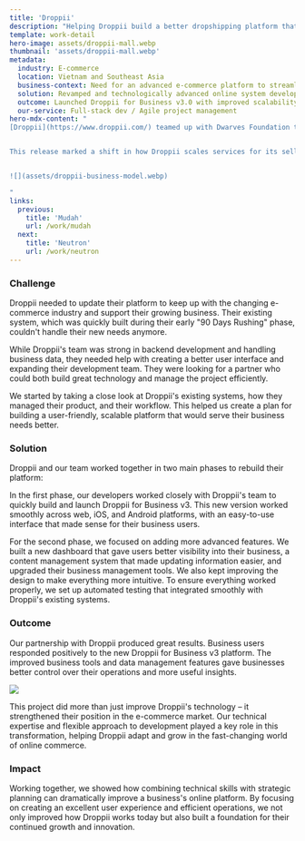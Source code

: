 ```yaml
---
title: 'Droppii'
description: "Helping Droppii build a better dropshipping platform that users love"
template: work-detail
hero-image: assets/droppii-mall.webp
thumbnail: 'assets/droppii-mall.webp'
metadata:
  industry: E-commerce
  location: Vietnam and Southeast Asia
  business-context: Need for an advanced e-commerce platform to streamline drop shipping operations
  solution: Revamped and technologically advanced online system development
  outcome: Launched Droppii for Business v3.0 with improved scalability and client experience
  our-service: Full-stack dev / Agile project management
hero-mdx-content: "
[Droppii](https://www.droppii.com/) teamed up with Dwarves Foundation to reimagine its core e-commerce infrastructure, supporting the fast growth of its dropshipping ecosystem. The result was **Droppii for Business v3.0**, a robust upgrade tailored for B2B clients and high-volume sellers. Our collaboration introduced a completely redesigned backend system, new ERP and CMS modules, and a unified dashboard that simplifies store management and operations.


This release marked a shift in how Droppii scales services for its seller network—offering better inventory oversight, smoother fulfillment, and improved user experiences across web and mobile. With a sharp focus on operational efficiency and business enablement, this platform revamp not only strengthens Droppii’s competitive edge but also sets a foundation for future innovation in the e-commerce space.


![](assets/droppii-business-model.webp)

"
links:
  previous:
    title: 'Mudah'
    url: /work/mudah
  next:
    title: 'Neutron'
    url: /work/neutron
---
```


### Challenge

Droppii needed to update their platform to keep up with the changing e-commerce industry and support their growing business. Their existing system, which was quickly built during their early "90 Days Rushing" phase, couldn't handle their new needs anymore.

While Droppii's team was strong in backend development and handling business data, they needed help with creating a better user interface and expanding their development team. They were looking for a partner who could both build great technology and manage the project efficiently.

We started by taking a close look at Droppii's existing systems, how they managed their product, and their workflow. This helped us create a plan for building a user-friendly, scalable platform that would serve their business needs better.

### Solution

Droppii and our team worked together in two main phases to rebuild their platform:

In the first phase, our developers worked closely with Droppii's team to quickly build and launch Droppii for Business v3. This new version worked smoothly across web, iOS, and Android platforms, with an easy-to-use interface that made sense for their business users.

For the second phase, we focused on adding more advanced features. We built a new dashboard that gave users better visibility into their business, a content management system that made updating information easier, and upgraded their business management tools. We also kept improving the design to make everything more intuitive. To ensure everything worked properly, we set up automated testing that integrated smoothly with Droppii's existing systems.

### Outcome

Our partnership with Droppii produced great results. Business users responded positively to the new Droppii for Business v3 platform. The improved business tools and data management features gave businesses better control over their operations and more useful insights.

![](assets/droppii-business-dashboard.webp)

This project did more than just improve Droppii's technology – it strengthened their position in the e-commerce market. Our technical expertise and flexible approach to development played a key role in this transformation, helping Droppii adapt and grow in the fast-changing world of online commerce.

### Impact

Working together, we showed how combining technical skills with strategic planning can dramatically improve a business's online platform. By focusing on creating an excellent user experience and efficient operations, we not only improved how Droppii works today but also built a foundation for their continued growth and innovation.
